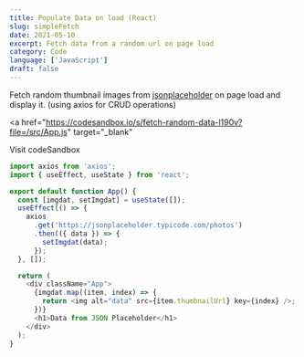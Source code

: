```yaml
---
title: Populate Data on load (React)
slug: simpleFetch
date: 2021-05-10
excerpt: Fetch data from a random url on page load
category: Code
language: ['JavaScript']
draft: false
---
```


Fetch random thumbnail images from <a href="https://jsonplaceholder.typicode.com/">jsonplaceholder</a> on page load and display it.
(using axios for CRUD operations)

<a
  href="https://codesandbox.io/s/fetch-random-data-l190v?file=/src/App.js"
  target="_blank"
>
  Visit codeSandbox
</a>

```js
import axios from 'axios';
import { useEffect, useState } from 'react';

export default function App() {
  const [imgdat, setImgdat] = useState([]);
  useEffect(() => {
    axios
      .get('https://jsonplaceholder.typicode.com/photos')
      .then(({ data }) => {
        setImgdat(data);
      });
  }, []);

  return (
    <div className="App">
      {imgdat.map((item, index) => {
        return <img alt="data" src={item.thumbnailUrl} key={index} />;
      })}
      <h1>Data from JSON Placeholder</h1>
    </div>
  );
}
```
